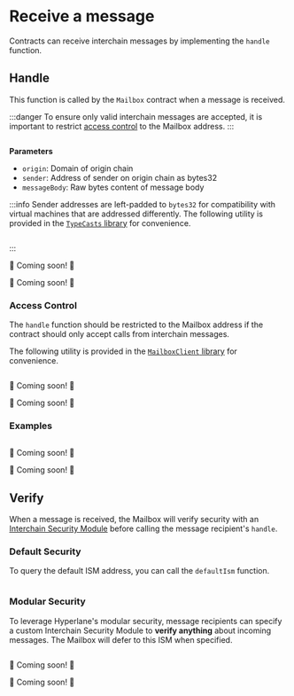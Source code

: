 


# Receive a message

Contracts can receive interchain messages by implementing the `handle` function.

<SimpleMessagingDiagram/>

## Handle

This function is called by the `Mailbox` contract when a message is received.

:::danger
To ensure only valid interchain messages are accepted, it is important to restrict [access control](#access-control) to the Mailbox address.
:::

<Tabs groupId="lang">
<TabItem value="sol" label="Solidity">

```solidity file=<rootDir>/node_modules/@hyperlane-xyz/core/contracts/interfaces/IMessageRecipient.sol#L5-L9
```

**Parameters**

- `origin`: Domain of origin chain
- `sender`: Address of sender on origin chain as bytes32
- `messageBody`: Raw bytes content of message body

:::info
Sender addresses are left-padded to `bytes32` for compatibility with virtual machines that are addressed differently. The following utility is provided in the [`TypeCasts` library](../libraries/typecasts.mdx) for convenience.
```solidity file=<rootDir>/node_modules/@hyperlane-xyz/core/contracts/libs/TypeCasts.sol#L10-L13
```
:::

</TabItem>
<TabItem value="cw" label="CosmWasm">

🚧 Coming soon! 🚧

</TabItem>
<TabItem value="sl" label="Sealevel">

🚧 Coming soon! 🚧

</TabItem>
</Tabs>

### Access Control

The `handle` function should be restricted to the Mailbox address if the contract should only accept calls from interchain messages.

The following utility is provided in the [`MailboxClient` library](../libraries/mailboxclient.mdx) for convenience.

<Tabs groupId="lang">
<TabItem value="sol" label="Solidity">

```solidity file=<rootDir>/node_modules/@hyperlane-xyz/core/contracts/client/MailboxClient.sol#L44-L53
```

</TabItem>
<TabItem value="cw" label="CosmWasm">

🚧 Coming soon! 🚧

</TabItem>
<TabItem value="sl" label="Sealevel">

🚧 Coming soon! 🚧

</TabItem>
</Tabs>

### Examples

<Tabs groupId="lang">
<TabItem value="sol" label="Solidity">

```solidity file=<rootDir>/node_modules/@hyperlane-xyz/core/contracts/test/TestRecipient.sol#L30-L38
```

</TabItem>
<TabItem value="cw" label="CosmWasm">

🚧 Coming soon! 🚧

</TabItem>
<TabItem value="sl" label="Sealevel">

🚧 Coming soon! 🚧

</TabItem>
</Tabs>

## Verify

When a message is received, the Mailbox will verify security with an [Interchain Security Module](../ISM/specify-your-ISM.mdx) before calling the message recipient's `handle`.

### Default Security

To query the default ISM address, you can call the `defaultIsm` function.

<Tabs groupId="lang">
<TabItem value="sol" label="Solidity">

```solidity file=<rootDir>/node_modules/@hyperlane-xyz/core/contracts/interfaces/IMailbox.sol#L53
```

</TabItem>
</Tabs>

### Modular Security

To leverage Hyperlane's modular security, message recipients can specify a custom Interchain Security Module to **verify anything** about incoming messages. The Mailbox will defer to this ISM when specified.

<MessagingIsmDiagram/>

<Tabs groupId="lang">
<TabItem value="sol" label="Solidity">

```solidity file=<rootDir>/node_modules/@hyperlane-xyz/core/contracts/interfaces/IInterchainSecurityModule.sol#L38-L41
```

</TabItem>
<TabItem value="cw" label="CosmWasm">

🚧 Coming soon! 🚧

</TabItem>
<TabItem value="sl" label="Sealevel">

🚧 Coming soon! 🚧

</TabItem>
</Tabs>
